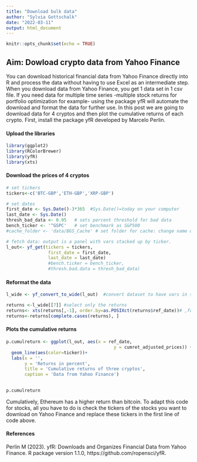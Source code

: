 ```yaml
---
title: "Download bulk data"
author: "Sylvia Gottschalk"
date: "2022-03-11"
output: html_document
---
```


```r
knitr::opts_chunk$set(echo = TRUE)
```

## Aim: Dowload crypto data from Yahoo Finance

You can download historical financial data from Yahoo Finance directly into 
R and process the data without having to use Excel as an intermediate step. 
When you download data from Yahoo Finance, you get 1 data set in 1 csv file. 
If you need data for multiple time series -multiple stock returns for portfolio
optimization for example- using the package yfR will automate the download and 
format the data for further use. In this post we are going to download data for 4 cryptos and then plot the cumulative returns of each crypto. First, install the package yfR developed by Marcelo Perlin.

#### Upload the libraries

```r
library(ggplot2)  
library(RColorBrewer) 
library(yfR)
library(xts)

```

#### Download the prices of 4 cryptos

```r
# set tickers
tickers<-c('BTC-GBP','ETH-GBP','XRP-GBP')

# set dates
first_date <- Sys.Date()-3*365  #Sys.Date()=today on your computer
last_date <- Sys.Date()
thresh_bad_data <- 0.95   # sets percent threshold for bad data
bench_ticker <- '^GSPC'   # set benchmark as S&P500
#cache_folder <- 'data/BGS_Cache' # set folder for cache: change name or ignore

# fetch data: output is a panel with vars stacked up by ticker.
l_out<- yf_get(tickers = tickers, 
                first_date = first_date,
                last_date = last_date)
                #bench.ticker = bench_ticker,
                #thresh.bad.data = thresh_bad_data)
```

#### Reformat the data

```r
l_wide <- yf_convert_to_wide(l_out)  #convert dataset to have vars in separate columns

returns <-l_wide[[7]] #select only the returns
returns<- xts(returns[,-1], order.by=as.POSIXct(returns$ref_date))# ,format='%m/%d/%Y'))
returns<-returns[complete.cases(returns), ]

```

#### Plots the cumulative returns

```r
p.cumulreturn <- ggplot(l_out, aes(x = ref_date, 
                                         y = cumret_adjusted_prices)) + 
  geom_line(aes(color=ticker))+
  labs(x = '', 
       y = 'Returns in percent',
       title = 'Cumulative returns of three cryptos',
       caption = 'Data from Yahoo Finance') 
       

p.cumulreturn
```

Cumulatively, Ethereum has a higher return than bitcoin. To adapt this code for stocks, all you have to do is check the tickers of the stocks you want to download on Yahoo Finance and replace these tickers in the first line of code above.  

#### References

Perlin M (2023). yfR: Downloads and Organizes Financial Data from Yahoo Finance. R package version 1.1.0, https://github.com/ropensci/yfR. 
